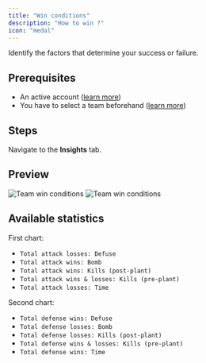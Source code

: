 ```yaml
---
title: "Win conditions"
description: "How to win ?"
icon: "medal"
---
```


Identify the factors that determine your success or failure.

## Prerequisites

- An active account ([learn more](/get-started/setup))
- You have to select a team beforehand ([learn more](/core/team/root))

## Steps

Navigate to the **Insights** tab.

## Preview

<Frame>
    <img
        className="block dark:hidden"
        src="./images/win-conditions/component.png"
        alt="Team win conditions"
    />
    <img
        className="hidden dark:block"
        src="./images/win-conditions/component.png"
        alt="Team win conditions"
    />
</Frame>

## Available statistics

First chart:
- `Total attack losses: Defuse`
- `Total attack wins: Bomb`
- `Total attack wins: Kills (post-plant)`
- `Total attack wins & losses: Kills (pre-plant)`
- `Total attack losses: Time`

Second chart:
- `Total defense wins: Defuse`
- `Total defense losses: Bomb`
- `Total defense losses: Kills (post-plant)`
- `Total defense wins & losses: Kills (pre-plant)`
- `Total defense wins: Time`
